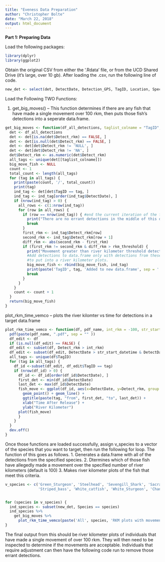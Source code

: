```yaml
---
title: "Eveness Data Preparation"
author: "Christopher Bolte"
date: "March 22, 2018"
output: html_document
---
```


**Part 1: Preparing Data**

Load the following packages:

```r
library(dplyr)
library(ggplot2)
```


Obtain the original CSV from either the '.Rdata' file, or from the UCD Shared Drive (it's large, over 10 gb). After loading the .csv, run the following line of code.


```r
new_det <- select(det, DetectDate, Detection_GPS, TagID, Location, Species, Release_Location, Release_Date, Release_GPS, Release_rkm = Release_RKm, Detect_rkm = Detection_RKm, Length_Type, Tag_Type)

```

Load the Following TWO Functions:

1. get_big_moves()   -- This function determines if there are any fish that have made a single movement over 100 rkm, then puts those fish's detections into a seperate data.frame.
```r

get_big_moves <- function(df_all_detections, taglist_colname = "TagID", rkm_threshold = 100) {
  det <- df_all_detections
  det <- det[is.na(det$Detect_rkm) == FALSE, ]
  det <- det[is.null(det$Detect_rkm) == FALSE, ]
  det <- det[det$Detect_rkm != 'NULL', ]
  det <- det[det$Detect_rkm != 'NA', ]
  det$Detect_rkm <- as.numeric(det$Detect_rkm)
  all_tags <- unique(det[[taglist_colname]])
  big_move_fish <- NULL
  count <- 1
  total_count <- length(all_tags)
  for (tag in all_tags) {
    print(paste(count, '/', total_count))
    print(tag)
    ind_tag <- det[det$TagID == tag, ]
    ind_tag <- ind_tag[order(ind_tag$DetectDate), ]
    if (nrow(ind_tag) > 0) {
      all_rows <- c(1:nrow(ind_tag))
      for (row in all_rows) {
        if (row == nrow(ind_tag)) { #end the current iteration of the for-loop because nothing fits the other criteria.
          print("There are no errant detections in the middle of this detection history above the specified threshold.")
          break
        }
        first_rkm <- ind_tag$Detect_rkm[row]
        second_rkm <- ind_tag$Detect_rkm[row + 1]
        diff_rkm <- abs(second_rkm - first_rkm)
        if (first_rkm != second_rkm & diff_rkm > rkm_threshold) {
          print("Movement greater than river kilometer threshold detected.")
          #Add detections to data.frame only with detections from these fish. In future data.frame, use unique() to get a list of TagIDs
          #to put into a river kilometer plots.
          big_move_fish <- rbind(big_move_fish, ind_tag)
          print(paste('TagID', tag, 'Added to new data.frame', sep = ' '))
          break
        }
      }
    }
    count <- count + 1
  }
  return(big_move_fish)
}
```


plot_rkm_time_vemco   --  plots the river kilomter vs time for detections in a target data.frame

```r
plot_rkm_time_vemco <- function(df, pdf_name, int_rkm = -100, str_start_datetime = "2000-01-01 00:00:00", str_end_datetime = "2050-01-01 00:00:00") {
  pdf(paste(pdf_name, ".pdf", sep = "" )) 
  df_edit <- df
  if (is.null(df_edit) == FALSE) {
  df_edit <- subset(df, Detect_rkm > int_rkm)
  df_edit <- subset(df_edit, DetectDate > str_start_datetime & DetectDate < str_end_datetime)
  all_tags <- unique(df$TagID)
  for (tag in all_tags) {
    df_id <-subset(df_edit, df_edit$TagID == tag)
    if (nrow(df_id) > 0) {
      df_id <- df_id[order(df_id$DetectDate), ]
      first_det <- min(df_id$DetectDate)
      last_det <- max(df_id$DetectDate)
      fish_move <- ggplot(df_id, aes(x=DetectDate, y=Detect_rkm, group = TagID)) +
        geom_point() + geom_line() +
        ggtitle(paste(tag, "from", first_det, "to", last_det)) +
        xlab("Time After Release") +
        ylab("River Kilometer")
      plot(fish_move)
      }
    }
  }
  dev.off()
}
```


Once those functions are loaded successfully, assign v_species to a vector of the species that you want to target, then run the following for loop. The function of this goes as follows.
1. Generates a data.frame with all of the detections from the specified species.
2. Dtermines which of those fish have allegedly made a movement over the specified number of river kilometers (default is 100)
3. Makes river kilometer plots of the fish that meet this criteria.


```r
v_species <- c('Green_Sturgeon', 'Steelhead', 'Sevengill_Shark', 'Sacramento_pikeminnow', 'Largemouth_bass', 'Smallmouth_bass', 
               'Striped_bass', 'White_catfish', 'White_Sturgeon', 'Channel_catfish', 'Spotted_bass')


for (species in v_species) {
  ind_species <- subset(new_det, Species == species)
  ind_species %>%
    get_big_moves %>%
      plot_rkm_time_vemco(paste('All', species, 'RKM plots with movement over 100 rkm'))
}
```

The final output from this should be river kilometer plots of individuals that have made a single movement of over 100 rkm. They will then need to be inspected to determine if the movements are acceptable.
Individuals that require adjustment can then have the following code run to remove those errant detections.

